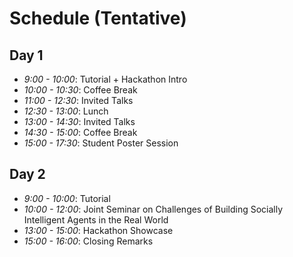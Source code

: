 # Schedule (Tentative)

## Day 1

- _9:00 - 10:00_: Tutorial + Hackathon Intro
- _10:00 - 10:30_: Coffee Break
- _11:00 - 12:30_: Invited Talks
- _12:30 - 13:00_: Lunch
- _13:00 - 14:30_: Invited Talks
- _14:30 - 15:00_: Coffee Break
- _15:00 - 17:30_: Student Poster Session

## Day 2
- _9:00 - 10:00_: Tutorial
- _10:00 - 12:00_: Joint Seminar on Challenges of Building Socially Intelligent Agents in the Real World
- _13:00 - 15:00_: Hackathon Showcase
- _15:00 - 16:00_: Closing Remarks
